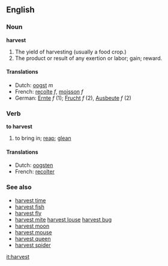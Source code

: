 ==English==

===Noun===
'''harvest'''
#The yield of harvesting (usually a food crop.)
#The product or result of any exertion or labor; gain; reward.

====Translations====
*Dutch: [[oogst]] ''m''
*French: [[recolte]] ''f'', [[moisson]] ''f''
*German: [[Ernte]] ''f'' (1); [[Frucht]] ''f'' (2), [[Ausbeute]] ''f'' (2)

===Verb===
'''to harvest'''
#to bring in; [[reap]]; [[glean]]

====Translations====
*Dutch: [[oogsten]]
*French: [[recolter]]

===See also===
*[[harvest time]]
*[[harvest fish]]
*[[harvest fly]]
*[[harvest mite]] [[harvest louse]] [[harvest bug]]
*[[harvest moon]]
*[[harvest mouse]]
*[[harvest queen]]
*[[harvest spider]]

[[it:harvest]]